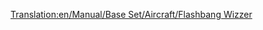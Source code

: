 [[Translation:en/Manual/Base Set/Aircraft/Flashbang Wizzer]]

{{es/Aeronaves|Nombre=Flashbang Wizzer
|Imagen=[[File:en/Flashbangwizzer.png|Flashbang Wizzer]]
|Precio=437.500 € (218.750 £)
|Velocidad=2.330 km/h (1.448 mph)
|Coste-anual=19.124 € (9.562 £)
|Diseño=1985
|Duración=20
|Capacidad=100 pasajeros y 30 sacas de correo
|Descripción=El avión Flashbang Wizzer es el equivalente al [[es/Manual/Base Set/Aircraft/Yate Haugan|Yate Haugan/Concorde]] para el clima Fantasía.
|Vida-real=Ficción
}}